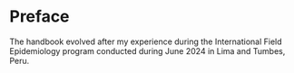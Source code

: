 # Preface {.unnumbered}

The handbook evolved after my experience during the International Field Epidemiology program conducted during June 2024 in Lima and Tumbes, Peru.
